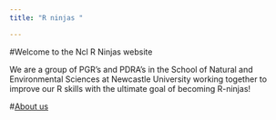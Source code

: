---
title: "R ninjas "

---

#Welcome to the Ncl R Ninjas website

We are a group of PGR's and PDRA's in the School of Natural and Environmental Sciences at Newcastle University working together to improve our R skills with the ultimate goal of becoming R-ninjas!

#[About us](about.html)
